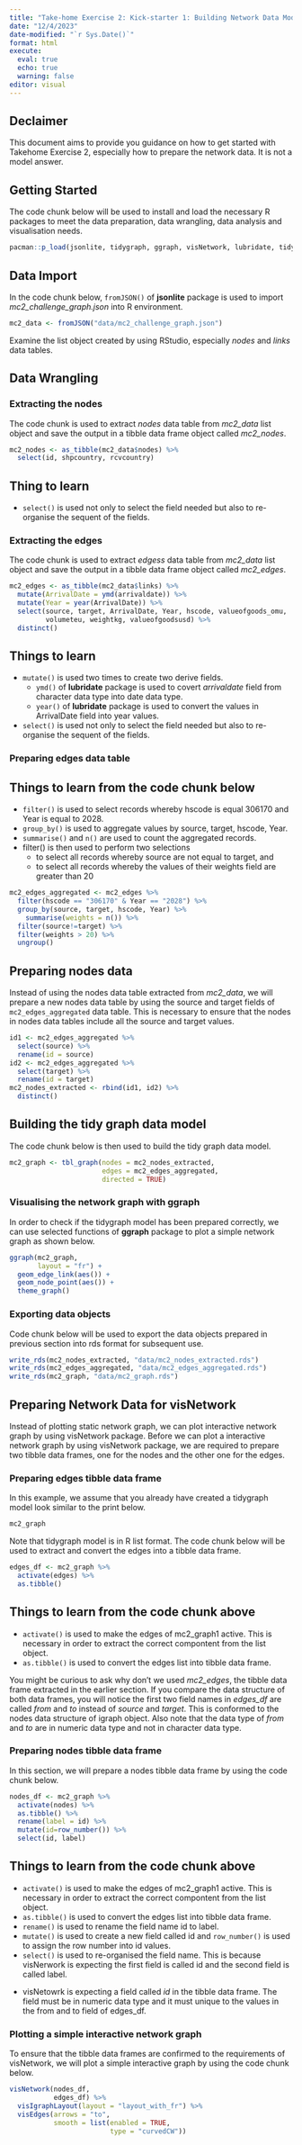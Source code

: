```yaml
---
title: "Take-home Exercise 2: Kick-starter 1: Building Network Data Models"
date: "12/4/2023"
date-modified: "`r Sys.Date()`"
format: html
execute: 
  eval: true
  echo: true
  warning: false
editor: visual
---
```


::: callout-warning
## Declaimer

This document aims to provide you guidance on how to get started with Takehome Exercise 2, especially how to prepare the network data. It is not a model answer.
:::

## Getting Started

The code chunk below will be used to install and load the necessary R packages to meet the data preparation, data wrangling, data analysis and visualisation needs.

```r
pacman::p_load(jsonlite, tidygraph, ggraph, visNetwork, lubridate, tidyverse)
```

## Data Import

In the code chunk below, `fromJSON()` of **jsonlite** package is used to import *mc2_challenge_graph.json* into R environment.

```r
mc2_data <- fromJSON("data/mc2_challenge_graph.json")
```

::: Callout-note
Examine the list object created by using RStudio, especially *nodes* and *links* data tables.
:::

## Data Wrangling

### Extracting the nodes

The code chunk is used to extract *nodes* data table from *mc2_data* list object and save the output in a tibble data frame object called *mc2_nodes*.

```r
mc2_nodes <- as_tibble(mc2_data$nodes) %>%
  select(id, shpcountry, rcvcountry)
```

::: callout-note
## Thing to learn

-   `select()` is used not only to select the field needed but also to re-organise the sequent of the fields.
:::

### Extracting the edges

The code chunk is used to extract *edgess* data table from *mc2_data* list object and save the output in a tibble data frame object called *mc2_edges*.

```r
mc2_edges <- as_tibble(mc2_data$links) %>%
  mutate(ArrivalDate = ymd(arrivaldate)) %>%
  mutate(Year = year(ArrivalDate)) %>%
  select(source, target, ArrivalDate, Year, hscode, valueofgoods_omu, 
         volumeteu, weightkg, valueofgoodsusd) %>% 
  distinct()
```

::: callout-note
## Things to learn

-   `mutate()` is used two times to create two derive fields.
    -   `ymd()` of **lubridate** package is used to covert *arrivaldate* field from character data type into date data type.
    -   `year()` of **lubridate** package is used to convert the values in ArrivalDate field into year values.
-   `select()` is used not only to select the field needed but also to re-organise the sequent of the fields.
:::

### Preparing edges data table

::: callout-note
## Things to learn from the code chunk below

-   `filter()` is used to select records whereby hscode is equal 306170 and Year is equal to 2028.
-   `group_by()` is used to aggregate values by source, target, hscode, Year.
-   `summarise()` and `n()` are used to count the aggregated records.
-   filter() is then used to perform two selections
    -   to select all records whereby source are not equal to target, and
    -   to select all records whereby the values of their weights field are greater than 20
:::

```r
mc2_edges_aggregated <- mc2_edges %>%
  filter(hscode == "306170" & Year == "2028") %>%
  group_by(source, target, hscode, Year) %>%
    summarise(weights = n()) %>%
  filter(source!=target) %>%
  filter(weights > 20) %>%
  ungroup()
```

## Preparing nodes data

Instead of using the nodes data table extracted from *mc2_data*, we will prepare a new nodes data table by using the source and target fields of `mc2_edges_aggregated` data table. This is necessary to ensure that the nodes in nodes data tables include all the source and target values.

```r
id1 <- mc2_edges_aggregated %>%
  select(source) %>%
  rename(id = source)
id2 <- mc2_edges_aggregated %>%
  select(target) %>%
  rename(id = target)
mc2_nodes_extracted <- rbind(id1, id2) %>%
  distinct()
```

## Building the tidy graph data model

The code chunk below is then used to build the tidy graph data model.

```r
mc2_graph <- tbl_graph(nodes = mc2_nodes_extracted,
                       edges = mc2_edges_aggregated,
                       directed = TRUE)
```

### Visualising the network graph with ggraph

In order to check if the tidygraph model has been prepared correctly, we can use selected functions of **ggraph** package to plot a simple network graph as shown below.

```r
ggraph(mc2_graph,
       layout = "fr") +
  geom_edge_link(aes()) +
  geom_node_point(aes()) +
  theme_graph()
```

### Exporting data objects

Code chunk below will be used to export the data objects prepared in previous section into rds format for subsequent use.

```r
write_rds(mc2_nodes_extracted, "data/mc2_nodes_extracted.rds")
write_rds(mc2_edges_aggregated, "data/mc2_edges_aggregated.rds")
write_rds(mc2_graph, "data/mc2_graph.rds")
```

## Preparing Network Data for visNetwork

Instead of plotting static network graph, we can plot interactive network graph by using visNetwork package.  Before we can plot a interactive network graph by using visNetwork package, we are required to prepare two tibble data frames, one for the nodes and the other one for the edges.     

### Preparing edges tibble data frame

In this example, we assume that you already have created a tidygraph model look similar to the print below.

```r
mc2_graph
```

Note that tidygraph model is in R list format.  The code chunk below will be used to extract and convert the edges into a tibble data frame. 

```r
edges_df <- mc2_graph %>%
  activate(edges) %>%
  as.tibble()
```

::: callout-node
## Things to learn from the code chunk above
- `activate()` is used to make the edges of mc2_graph1 active.  This is necessary in order to extract the correct compontent from the list object.
- `as.tibble()` is used to convert the edges list into tibble data frame.
:::

::: callout-important
You might be curious to ask why don't we used *mc2_edges*, the tibble data frame extracted in the earlier section.  If you compare the data structure of both data frames, you will notice the first two field names in *edges_df* are called *from* and *to* instead of *source* and *target*.  This is conformed to the nodes data structure of igraph object.  Also note that the data type of *from* and *to* are in numeric data type and not in character data type.
:::

### Preparing nodes tibble data frame

In this section, we will prepare a nodes tibble data frame by using the code chunk below. 

```r
nodes_df <- mc2_graph %>%
  activate(nodes) %>%
  as.tibble() %>%
  rename(label = id) %>%
  mutate(id=row_number()) %>%
  select(id, label)
```

::: callout-note
## Things to learn from the code chunk above
- `activate()` is used to make the edges of mc2_graph1 active.  This is necessary in order to extract the correct compontent from the list object.
- `as.tibble()` is used to convert the edges list into tibble data frame.
- `rename()` is used to rename the field name id to label.
- `mutate()` is used to create a new field called id and `row_number()` is used to assign the row number into id values. 
- `select()` is used to re-organised the field name.  This is because visNerwork is expecting the first field is called id and the second field is called label.
:::

::: callout-important
- visNetowrk is expecting a field called *id* in the tibble data frame.  The field must be in numeric data type and it must unique to the values in the from and to field of edges_df.     
:::

### Plotting a simple interactive network graph

To ensure that the tibble data frames are confirmed to the requirements of visNetwork, we will plot a simple interactive graph by using the code chunk below.

```r
visNetwork(nodes_df,
           edges_df) %>%
  visIgraphLayout(layout = "layout_with_fr") %>%
  visEdges(arrows = "to", 
           smooth = list(enabled = TRUE, 
                         type = "curvedCW"))
```

